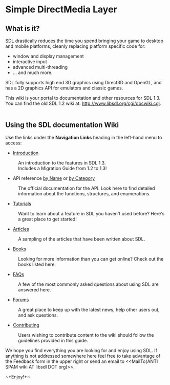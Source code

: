 <!-- # Please edit system and help pages ONLY in the master wiki! -->
<!-- # For more information, please see MoinMoin:MoinDev/Translation. -->
<!-- #master-page:FrontPage -->
<!-- format wiki -->
<!-- language en -->
<!-- pragma section-numbers off -->
<!-- acl All:read -->
= Simple DirectMedia Layer =

== What is it? ==
SDL drastically reduces the time you spend bringing your game to desktop and mobile platforms, cleanly replacing platform specific code for:
* window and display management
* interactive input
* advanced multi-threading
* ... and much more.

SDL fully supports high end 3D graphics using Direct3D and OpenGL, and has a 2D graphics API for emulators and classic games.

This wiki is your portal to documentation and other resources for SDL 1.3.
<br/>
You can find the old SDL 1.2 wiki at: http://www.libsdl.org/cgi/docwiki.cgi.
<br/>
<br/>

== Using the SDL documentation Wiki ==
Use the links under the '''Navigation Links''' heading in the left-hand menu to access:

* [[Introduction]]
: An introduction to the features in SDL 1.3.<br/>Includes a Migration Guide from 1.2 to 1.3!
* API reference [[CategoryAPI|by Name]] or [[APIByCategory|by Category]]
: The official documentation for the API.  Look here to find detailed information about the functions, structures, and enumerations.
* [[Tutorials]]
: Want to learn about a feature in SDL you haven't used before?  Here's a great place to get started!
* [[Articles]]
: A sampling of the articles that have been written about SDL.
* [[Books]]
: Looking for more information than you can get online?  Check out the books listed here.
* [[FAQs]]
: A few of the most commonly asked questions about using SDL are answered here.
* [http://forums.libsdl.org/ Forums]
: A great place to keep up with the latest news, help other users out, and ask questions.
* [[Contributing]]
: Users wishing to contribute content to the wiki should follow the guidelines provided in this guide.

We hope you find everything you are looking for and enjoy using SDL.  If anything is not addressed somewhere here feel free to take advantage of the Feedback form in the upper right or send an email to <<MailTo(ANTI SPAM wiki AT libsdl DOT org)>>.

~+Enjoy!+~

